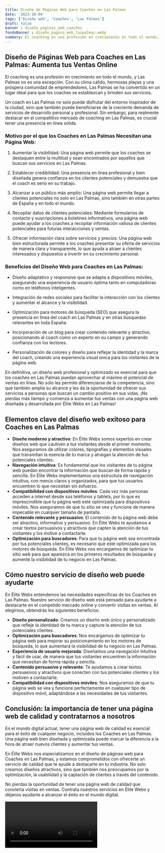 ```yaml
---
title: Diseño de Páginas Web para Coaches en Las Palmas
date: '2023-10-04'
tags: ['Diseño web', 'Coaches', 'Las Palmas']
draft: false
banner : diseño_paginas_web_coaches
fondoBanner : diseño_pagina_web_laspalmas.webp
summary: El coaching es una profesión en crecimiento en todo el mundo, y Las Palmas no es una excepción. Con su clima cálido, hermosas playas y una próspera comunidad de emprendedores, Las Palmas se ha convertido en un lugar ideal para que los coaches se establezcan y brinden sus servicios.
---
```


## Diseño de Páginas Web para Coaches en Las Palmas: Aumenta tus Ventas Online

El coaching es una profesión en crecimiento en todo el mundo, y Las Palmas no es una excepción. Con su clima cálido, hermosas playas y una próspera comunidad de emprendedores, Las Palmas se ha convertido en un lugar ideal para que los coaches se establezcan y brinden sus servicios.

Un coach en Las Palmas no solo puede disfrutar del entorno inspirador de la ciudad, sino que también puede beneficiarse de la creciente demanda de servicios de desarrollo personal y profesional. Sin embargo, para realmente destacar en el competitivo mercado de coaching en Las Palmas, es crucial tener una presencia en línea sólida.

### Motivo por el que los Coaches en Las Palmas Necesitan una Página Web:

1. Aumentar la visibilidad: Una página web permite que los coaches se destaquen entre la multitud y sean encontrados por aquellos que buscan sus servicios en Las Palmas.

2. Establecer credibilidad: Una presencia en línea profesional y bien diseñada genera confianza en los clientes potenciales y demuestra que el coach es serio en su trabajo.

3. Alcanzar a un público más amplio: Una página web permite llegar a clientes potenciales no solo en Las Palmas, sino también en otras partes de España y en todo el mundo.

4. Recopilar datos de clientes potenciales: Mediante formularios de contacto y suscripciones a boletines informativos, una página web puede ayudar a los coaches a recopilar información valiosa de clientes potenciales para futuras interacciones y ventas.

5. Ofrecer información clara sobre servicios y precios: Una página web bien estructurada permite a los coaches presentar su oferta de servicios de manera clara y transparente, lo que ayuda a atraer a clientes interesados y dispuestos a invertir en su crecimiento personal.

### Beneficios del Diseño Web para Coaches en Las Palmas:

- Diseño adaptativo y responsive que se adapta a dispositivos móviles, asegurando una experiencia de usuario óptima tanto en computadoras como en teléfonos inteligentes.

- Integración de redes sociales para facilitar la interacción con los clientes y aumentar el alcance y la visibilidad.

- Optimización para motores de búsqueda (SEO) que asegura la presencia en línea del coach en Las Palmas y en otras búsquedas relevantes en toda España.

- Incorporación de un blog para crear contenido relevante y atractivo, posicionando al coach como un experto en su campo y generando confianza con los lectores.

- Personalización de colores y diseño para reflejar la identidad y la marca del coach, creando una experiencia visual única para los visitantes de la página web.

En definitiva, un diseño web profesional y optimizado es esencial para que los coaches en Las Palmas puedan aprovechar al máximo el potencial de ventas en línea. No solo les permite diferenciarse de la competencia, sino que también amplía su alcance y les da la oportunidad de ofrecer sus servicios a personas que buscan un cambio positivo en sus vidas. ¡No pierdas más tiempo y comienza a aumentar tus ventas con una página web diseñada y desarrollada por Élite Webs en Las Palmas!

<GifSeo />

<Cta />

## Elementos clave del diseño web exitoso para Coaches en Las Palmas

- **Diseño moderno y atractivo**: En Élite Webs somos expertos en crear diseños web que cautiven a tus visitantes desde el primer momento. Nos aseguramos de utilizar colores, tipografías y elementos visuales que transmitan la esencia de tu marca y atraigan la atención de tus potenciales clientes.
- **Navegación intuitiva**: Es fundamental que los visitantes de tu página web puedan encontrar la información que buscan de forma rápida y sencilla. En Élite Webs implementamos una estructura de navegación intuitiva, con menús claros y organizados, para que tus usuarios encuentren lo que necesitan sin esfuerzo.
- **Compatibilidad con dispositivos móviles**: Cada vez más personas acceden a internet desde sus teléfonos y tablets, por lo que es imprescindible que tu página web esté optimizada para dispositivos móviles. Nos aseguramos de que tu sitio se vea y funcione de manera impecable en cualquier tamaño de pantalla.
- **Contenido relevante y persuasivo**: El contenido de tu página web debe ser atractivo, informativo y persuasivo. En Élite Webs te ayudamos a crear textos persuasivos y atractivos que capten la atención de tus visitantes y los motive a contactarte.
- **Optimización para buscadores**: Para que tu página web sea encontrada por tus potenciales clientes, es necesario que esté optimizada para los motores de búsqueda. En Élite Webs nos encargamos de optimizar tu sitio web para que aparezca en los primeros resultados de búsqueda y aumente la visibilidad de tu negocio en Las Palmas.

## Cómo nuestro servicio de diseño web puede ayudarte

En Élite Webs entendemos las necesidades específicas de los Coaches en Las Palmas. Nuestro servicio de diseño web está pensado para ayudarte a destacarte en el competido mercado online y convertir visitas en ventas. Al elegirnos, obtendrás los siguientes beneficios:

- **Diseño personalizado**: Creamos un diseño web único y personalizado que refleje la identidad de tu marca y capture la atención de tus potenciales clientes.
- **Optimización para buscadores**: Nos encargamos de optimizar tu página web para mejorar su posicionamiento en los motores de búsqueda, lo que aumentará la visibilidad de tu negocio en Las Palmas.
- **Experiencia de usuario mejorada**: Diseñamos una navegación intuitiva y fácil de usar, de manera que tus visitantes encuentren la información que necesitan de forma rápida y sencilla.
- **Contenido persuasivo y relevante**: Te ayudamos a crear textos persuasivos y atractivos que conecten con tus potenciales clientes y los motiven a contactarte.
- **Compatibilidad con dispositivos móviles**: Nos aseguramos de que tu página web se vea y funcione perfectamente en cualquier tipo de dispositivo móvil, adaptándose a las necesidades de tus visitantes.

## Conclusión: la importancia de tener una página web de calidad y contratarnos a nosotros

En el mundo digital actual, tener una página web de calidad es esencial para el éxito de cualquier negocio, incluidos los Coaches en Las Palmas. Una página web bien diseñada y optimizada puede marcar la diferencia a la hora de atraer nuevos clientes y aumentar tus ventas.

En Élite Webs nos especializamos en el diseño de páginas web para Coaches en Las Palmas, y estamos comprometidos con ofrecerte un servicio de calidad que te ayude a destacarte en tu industria. No solo creamos diseños atractivos, sino que también nos preocupamos por la optimización, la usabilidad y la captación de clientes a través del contenido.

No pierdas la oportunidad de tener una página web de calidad que convierta visitas en ventas. Contrata nuestros servicios en Élite Webs y déjanos ayudarte a alcanzar el éxito en el mundo digital.

<Video />

<CtaBot job='Coaches' city='Las Palmas'/>

<Gmaps query='Las Palmas+españa+maps' />